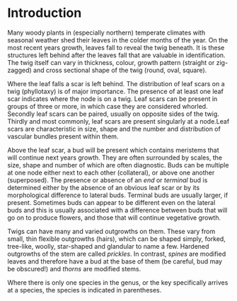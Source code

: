 # Introduction {-}

Many woody plants in (especially northern) temperate climates with seasonal weather shed their leaves in the colder months of the year. On the most recent years growth, leaves fall to reveal the twig beneath. It is these structures left behind after the leaves fall that are valuable in identification. The twig itself can vary in thickness, colour, growth pattern (straight or zig-zagged) and cross sectional shape of the twig (round, oval, square).

Where the leaf falls a scar is left behind. The distribution of leaf scars on a twig (phyllotaxy) is of major importance. The presence of at least one leaf scar indicates where the node is on a twig. Leaf scars can be present in groups of three or more, in which case they are considered whorled. Secondly leaf scars can be paired, usually on opposite sides of the twig. Thirdly and most commonly, leaf scars are present singularly at a node.Leaf scars are characteristic in size, shape and the number and distribution of vascular bundles present within them. 

Above the leaf scar, a bud will be present which contains meristems that will continue next years growth. They are often surrounded by scales, the size, shape and number of which are often diagnostic. Buds can be multiple at one node either next to each other (collateral), or above one another (superposed). The presence or absence of an *end* or *terminal* bud is determined either by the absence of an obvious leaf scar or by its morphological difference to lateral buds. Terminal buds are usually larger, if present. Sometimes buds can appear to be different even on the lateral buds and this is usually associated with a difference between buds that will go on to produce flowers, and those that will continue vegetative growth.

Twigs can have many and varied outgrowths on them. These vary from small, thin flexible outgrowths (hairs), which can be shaped simply, forked, tree-like, woolly, star-shaped and glandular to name a few. Hardened outgrowths of the stem are called *prickles*. In contrast, *spines* are modified leaves and therefore have a bud at the base of them (be careful, bud may be obscured!) and *thorns* are modified stems.

Where there is only one species in the genus, or the key specifically arrives at a species, the species is indicated in parentheses.
